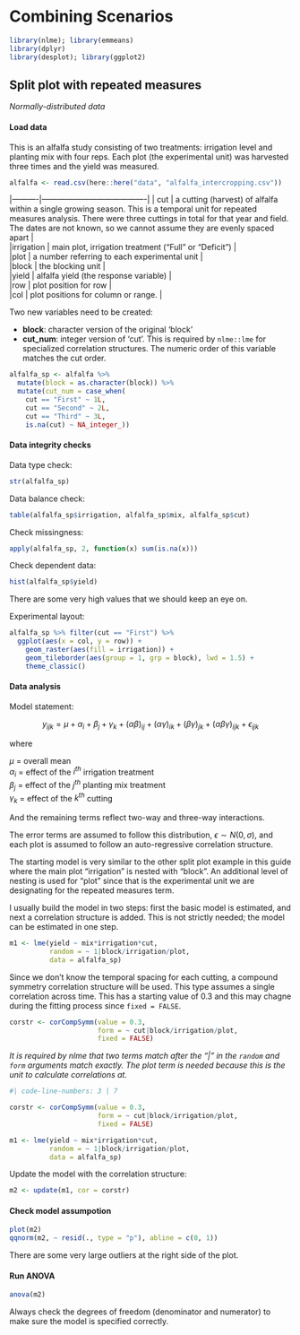 # Combining Scenarios


```r
library(nlme); library(emmeans)
library(dplyr)
library(desplot); library(ggplot2)
```


## Split plot with repeated measures

*Normally-distributed data* 

#### Load data

This is an alfalfa study consisting of two treatments: irrigation level and planting mix with four reps. Each plot (the experimental unit) was harvested three times and the yield was measured. 

```r
alfalfa <- read.csv(here::here("data", "alfalfa_intercropping.csv"))
```

|----------|----------------------------------------|
| cut   | a cutting (harvest) of alfalfa within a single growing season. This is a temporal unit for repeated measures analysis. There were three cuttings in total for that year and field. The dates are not known, so we cannot assume they are evenly spaced apart |        
|irrigation |  main plot, irrigation treatment ("Full" or "Deficit") |       
|plot     | a number referring to each experimental unit  |       
|block |  the blocking unit  |       
|yield  | alfalfa yield (the response variable) |       
|row |  plot position for row |         
|col | plot positions for column or range. |


Two new variables need to be created:

- **block**: character version of the original 'block' 
- **cut_num**: integer version of 'cut'. This is required by `nlme::lme` for specialized correlation structures. The numeric order of this variable matches the cut order. 

```r
alfalfa_sp <- alfalfa %>% 
  mutate(block = as.character(block)) %>% 
  mutate(cut_num = case_when(
    cut == "First" ~ 1L,
    cut == "Second" ~ 2L,
    cut == "Third" ~ 3L,
    is.na(cut) ~ NA_integer_)) 
```

#### Data integrity checks

Data type check: 
```r
str(alfalfa_sp)
```
Data balance check: 
```r
table(alfalfa_sp$irrigation, alfalfa_sp$mix, alfalfa_sp$cut)
```

Check missingness: 
```r
apply(alfalfa_sp, 2, function(x) sum(is.na(x)))
```

Check dependent data:

```r
hist(alfalfa_sp$yield)
```
There are some very high values that we should keep an eye on. 

Experimental layout: 
```r
alfalfa_sp %>% filter(cut == "First") %>% 
  ggplot(aes(x = col, y = row)) +
    geom_raster(aes(fill = irrigation)) +
    geom_tileborder(aes(group = 1, grp = block), lwd = 1.5) + 
    theme_classic()
```

#### Data analysis

Model statement: 

$$y_{ijk} = \mu + \alpha_i+ \beta_j + \gamma_k + (\alpha\beta)_{ij} + (\alpha\gamma)_{ik} + (\beta\gamma)_{jk} + (\alpha\beta\gamma)_{ijk} +\epsilon_{ijk}$$ 

where

$\mu$ = overall mean        
$\alpha_i$ = effect of the $i^{th}$ irrigation treatment                
$\beta_j$ = effect of the $j^{th}$ planting mix treatment     
$\gamma_k$ = effect of the $k^{th}$ cutting 

And the remaining terms reflect two-way and three-way interactions.

The error terms are assumed to follow this distribution, $\epsilon \sim N(0, \sigma)$, and each plot is assumed to follow an auto-regressive correlation structure. 

The starting model is very similar to the other split plot example in this guide where the main plot "irrigation" is nested with "block". An additional level of nesting is used for "plot" since that is the experimental unit we are designating for the repeated measures term. 

I usually build the model in two steps: first the basic model is estimated, and next a correlation structure is added. This is not strictly needed; the model can be estimated in one step. 

```r
m1 <- lme(yield ~ mix*irrigation*cut,
          random = ~ 1|block/irrigation/plot,
          data = alfalfa_sp)
```

Since we don't know the temporal spacing for each cutting, a compound symmetry correlation structure will be used. This type assumes a single correlation across time. This has a starting value of 0.3 and this may chagne during the fitting process since `fixed = FALSE`. 

```r
corstr <- corCompSymm(value = 0.3, 
                      form = ~ cut|block/irrigation/plot,
                      fixed = FALSE)
```

*It is required by nlme that two terms match after the "|" in the `random` and `form` arguments match exactly. The plot term is needed because this is the unit to calculate correlations at.* 

```r
#| code-line-numbers: 3 | 7

corstr <- corCompSymm(value = 0.3, 
                      form = ~ cut|block/irrigation/plot,
                      fixed = FALSE)

m1 <- lme(yield ~ mix*irrigation*cut,
          random = ~ 1|block/irrigation/plot,
          data = alfalfa_sp)
```

Update the model with the correlation structure: 

```r
m2 <- update(m1, cor = corstr)
```

#### Check model assumpotion

```r
plot(m2)
qqnorm(m2, ~ resid(., type = "p"), abline = c(0, 1))
```
There are some very large outliers at the right side of the plot. 

#### Run ANOVA

```r
anova(m2)
```

Always check the degrees of freedom (denominator and numerator) to make sure the model is specified correctly. 
